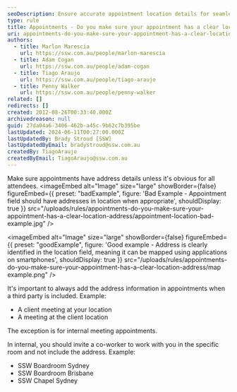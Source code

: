 ```yaml
---
seoDescription: Ensure accurate appointment location details for seamless meetings
type: rule
title: Appointments - Do you make sure your appointment has a clear location address?
uri: appointments-do-you-make-sure-your-appointment-has-a-clear-location-address
authors:
  - title: Marlon Marescia
    url: https://ssw.com.au/people/marlon-marescia
  - title: Adam Cogan
    url: https://ssw.com.au/people/adam-cogan
  - title: Tiago Araujo
    url: https://ssw.com.au/people/tiago-araujo
  - title: Penny Walker
    url: https://ssw.com.au/people/penny-walker
related: []
redirects: []
created: 2012-08-26T00:33:40.000Z
archivedreason: null
guid: 27da04a6-3406-462b-a45c-9b62c7b395be
lastUpdated: 2024-06-11T00:27:00.000Z
lastUpdatedBy: Brady Stroud [SSW]
lastUpdatedByEmail: bradystroud@ssw.com.au
createdBy: TiagoAraujo
createdByEmail: TiagoAraujo@ssw.com.au
---
```


Make sure appointments have address details unless it's obvious for all attendees.
<imageEmbed
  alt="Image"
  size="large"
  showBorder={false}
  figureEmbed={{
    preset: "badExample",
    figure: 'Bad Example - Appointment field should have addresses in location when appropriate',
    shouldDisplay: true
  }}
  src="/uploads/rules/appointments-do-you-make-sure-your-appointment-has-a-clear-location-address/appointment-location-bad-example.jpg"
/>

<imageEmbed
  alt="Image"
  size="large"
  showBorder={false}
  figureEmbed={{
    preset: "goodExample",
    figure: 'Good example - Address is clearly identified in the location field, meaning it can be mapped using applications on smartphones',
    shouldDisplay: true
  }}
  src="/uploads/rules/appointments-do-you-make-sure-your-appointment-has-a-clear-location-address/map example.png"
/>

It's important to always add the address information in appointments when a third party is included. Example:

* A client meeting at your location
* A meeting at the client location

The exception is for internal meeting appointments.

In internal, you should invite a co-worker to work with you in the specific room and not include the address. Example:

* SSW Boardroom Sydney
* SSW Boardroom Brisbane
* SSW Chapel Sydney
